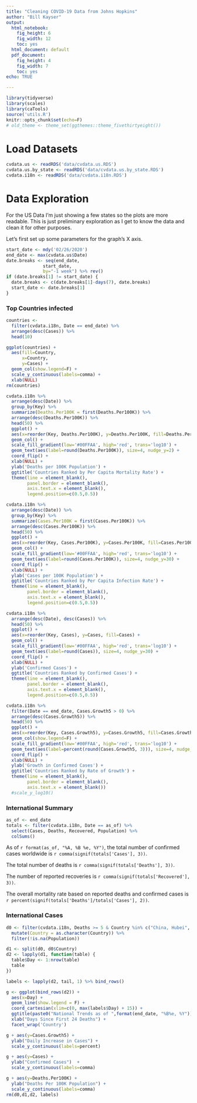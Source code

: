 ```yaml
---
title: "Cleaning COVID-19 Data from Johns Hopkins"
author: "Bill Kayser"
output:
  html_notebook: 
    fig_height: 6
    fig_width: 12
    toc: yes
  html_document: default
  pdf_document: 
    fig_height: 4
    fig_width: 7
    toc: yes
echo: TRUE

---
```


```r
library(tidyverse)
library(scales)
library(caTools)
source('utils.R')
knitr::opts_chunk$set(echo=F)
# old_theme <- theme_set(ggthemes::theme_fivethirtyeight())


```


<style type="text/css">
.table {
    width: inherit;
    max-width: 100%;
    margin-bottom: 20px;
}
.math.display {
  font-size: 28px;
}
</style>

# Load Datasets

```r
cvdata.us <- readRDS('data/cvdata.us.RDS')
cvdata.us.by_state <- readRDS('data/cvdata.us.by_state.RDS')
cvdata.i18n <- readRDS('data/cvdata.i18n.RDS')
```

# Data Exploration

For the US Data I'm just showing a few states so the plots are more readable.  This is just preliminary exploration as I get to know the data and clean it for other purposes.

Let's first set up some parameters for the graph's X axis.

```r
start_date <- mdy('02/26/2020')
end_date <- max(cvdata.us$Date)
date.breaks <- seq(end_date,
              start_date,
              by="-1 week") %>% rev()
if (date.breaks[1] != start_date) {
  date.breaks <- c(date.breaks[1]-days(7), date.breaks)
  start_date <- date.breaks[1]
}
```


### Top Countries infected

```r
countries <- 
  filter(cvdata.i18n, Date == end_date) %>%
  arrange(desc(Cases)) %>% 
  head(10)

ggplot(countries) +
  aes(fill=Country,
      x=Country,
      y=Cases) +
  geom_col(show.legend=F) +
  scale_y_continuous(labels=comma) +
  xlab(NULL)
rm(countries)
```
```r
cvdata.i18n %>%
  arrange(desc(Date)) %>%
  group_by(Key) %>%
  summarize(Deaths.Per100K = first(Deaths.Per100K)) %>%
  arrange(desc(Deaths.Per100K)) %>%
  head(50) %>%
  ggplot() +
  aes(x=reorder(Key, Deaths.Per100K), y=Deaths.Per100K, fill=Deaths.Per100K) +
  geom_col() +
  scale_fill_gradient(low='#00FFAA', high='red', trans='log10') +
  geom_text(aes(label=round(Deaths.Per100K)), size=4, nudge_y=2) +
  coord_flip() +  
  xlab(NULL) +
  ylab('Deaths per 100K Population') +
  ggtitle('Countries Ranked by Per Capita Mortality Rate') +
  theme(line = element_blank(), 
        panel.border = element_blank(),
        axis.text.x = element_blank(),
        legend.position=c(0.5,0.5))
```

```r
cvdata.i18n %>%
  arrange(desc(Date)) %>%
  group_by(Key) %>%
  summarize(Cases.Per100K = first(Cases.Per100K)) %>%
  arrange(desc(Cases.Per100K)) %>%
  head(50) %>%
  ggplot() +
  aes(x=reorder(Key, Cases.Per100K), y=Cases.Per100K, fill=Cases.Per100K) +
  geom_col() +
  scale_fill_gradient(low='#00FFAA', high='red', trans='log10') +
  geom_text(aes(label=round(Cases.Per100K)), size=4, nudge_y=30) +
  coord_flip() +  
  xlab(NULL) +
  ylab('Cases per 100K Population') +
  ggtitle('Countries Ranked by Per Capita Infection Rate') +
  theme(line = element_blank(), 
        panel.border = element_blank(),
        axis.text.x = element_blank(),
        legend.position=c(0.5,0.5))
```


```r

cvdata.i18n %>%
  arrange(desc(Date), desc(Cases)) %>%
  head(50) %>%
  ggplot() +
  aes(x=reorder(Key, Cases), y=Cases, fill=Cases) +
  geom_col() +
  scale_fill_gradient(low='#00FFAA', high='red', trans='log10') +
  geom_text(aes(label=round(Cases)), size=4, nudge_y=30) +
  coord_flip() +  
  xlab(NULL) +
  ylab('Confirmed Cases') +
  ggtitle('Countries Ranked by Confirmed Cases') +
  theme(line = element_blank(), 
        panel.border = element_blank(),
        axis.text.x = element_blank(),
        legend.position=c(0.5,0.5))

```



```r

cvdata.i18n %>%
  filter(Date == end_date, Cases.Growth5 > 0) %>%
  arrange(desc(Cases.Growth5)) %>%
  head(50) %>%
  ggplot() +
  aes(x=reorder(Key, Cases.Growth5), y=Cases.Growth5, fill=Cases.Growth5) +
  geom_col(show.legend=F) +
  scale_fill_gradient(low='#00FFAA', high='red', trans='log10') +
  geom_text(aes(label=percent(round(Cases.Growth5, 3))), size=4, nudge_y=0.008) +
  coord_flip() +  
  xlab(NULL) +
  ylab('Growth in Confirmed Cases') +
  ggtitle('Countries Ranked by Rate of Growth') +
  theme(line = element_blank(), 
        panel.border = element_blank(),
        axis.text.x = element_blank())
  #scale_y_log10()
```

### International Summary

```r
as_of <- end_date
totals <- filter(cvdata.i18n, Date == as_of) %>%
  select(Cases, Deaths, Recovered, Population) %>%
  colSums()
```
As of `r format(as_of, "%A, %B %e, %Y")`, the total number of confirmed cases worldwide is `r comma(signif(totals['Cases'], 3))`.

The total number of deaths is `r comma(signif(totals['Deaths'], 3))`.

The number of reported recoveries is `r comma(signif(totals['Recovered'], 3))`.

The overall mortality rate based on reported deaths and confirmed cases is `r percent(signif(totals['Deaths']/totals['Cases'], 2))`.


### International Cases

```r
d0 <- filter(cvdata.i18n, Deaths >= 5 & Country %in% c("China, Hubei", "Spain", "France", "Germany","Iran", "Italy", "Korea, South", "United Kingdom", "US")) %>%
  mutate(Country = as.character(Country)) %>%
  filter(!is.na(Population))

d1 <- split(d0, d0$Country)
d2 <- lapply(d1, function(table) {
  table$Day <- 1:nrow(table)
  table
})

labels <- lapply(d2, tail, 1) %>% bind_rows()

g <- ggplot(bind_rows(d2)) +
  aes(x=Day) +
  geom_line(show.legend = F) +
  coord_cartesian(xlim=c(0, max(labels$Day) + 15)) +
  ggtitle(paste0("National Trends as of ",format(end_date, "%B%e, %Y")), subtitle="Plotted individually from the first day of 5 recorded deaths") +
  xlab("Days Since First 24 Deaths") +
  facet_wrap('Country')

g + aes(y=Cases.Growth5) +
  ylab("Daily Increase in Cases") +
  scale_y_continuous(labels=percent) 

g + aes(y=Cases) + 
  ylab("Confirmed Cases")  +
  scale_y_continuous(labels=comma) 

g + aes(y=Deaths.Per100K) + 
  ylab("Deaths Per 100K Population") +
  scale_y_continuous(labels=comma) 
rm(d0,d1,d2, labels)
```

